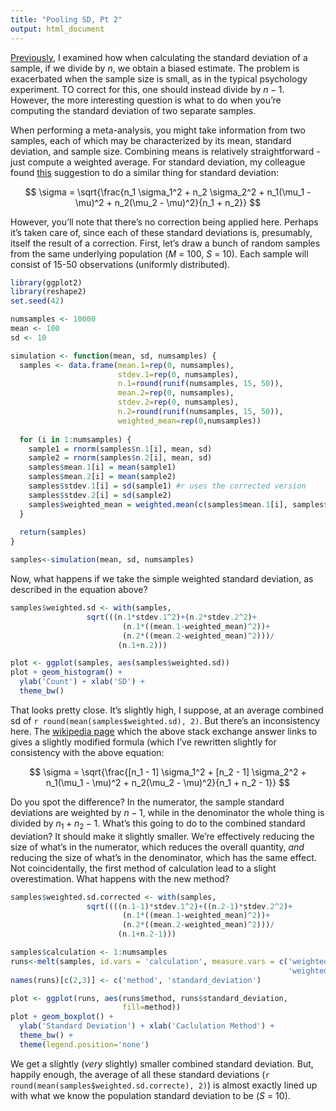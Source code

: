 ```yaml
---
title: "Pooling SD, Pt 2"
output: html_document
---
```


[Previously][link1], I examined how when calculating the standard deviation of a sample, if we divide by $n$, we obtain a biased estimate.  The problem is exacerbated when the sample size is small, as in the typical psychology experiment.  TO correct for this, one should instead divide by $n - 1$.  However, the more interesting question is what to do when you're computing the standard deviation of two separate samples.

When performing a meta-analysis, you might take information from two samples, each of which may be characterized by its mean, standard deviation, and sample size.  Combining means is relatively straightforward - just compute a weighted average.  For standard deviation, my colleague found [this][link2] suggestion to do a similar thing for standard deviation:

$$
  \sigma = \sqrt{\frac{n_1 \sigma_1^2 + n_2 \sigma_2^2 + n_1(\mu_1 - \mu)^2 + n_2(\mu_2 - \mu)^2}{n_1 + n_2}} 
$$

However, you'll note that there's no correction being applied here.  Perhaps it's taken care of, since each of these standard deviations is, presumably, itself the result of a correction.  First, let's draw a bunch of random samples from the same underlying population (*M* = 100, *S* = 10).  Each sample will consist of 15-50 observations (uniformly distributed).

```r
library(ggplot2)
library(reshape2)
set.seed(42)

numsamples <- 10000
mean <- 100
sd <- 10

simulation <- function(mean, sd, numsamples) {
  samples <- data.frame(mean.1=rep(0, numsamples), 
                        stdev.1=rep(0, numsamples),
                        n.1=round(runif(numsamples, 15, 50)),
                        mean.2=rep(0, numsamples),
                        stdev.2=rep(0, numsamples),
                        n.2=round(runif(numsamples, 15, 50)),
                        weighted_mean=rep(0,numsamples))
  
  for (i in 1:numsamples) {
    sample1 = rnorm(samples$n.1[i], mean, sd)
    sample2 = rnorm(samples$n.2[i], mean, sd)
    samples$mean.1[i] = mean(sample1)
    samples$mean.2[i] = mean(sample2)
    samples$stdev.1[i] = sd(sample1) #r uses the corrected version
    samples$stdev.2[i] = sd(sample2)
    samples$weighted_mean = weighted.mean(c(samples$mean.1[i], samples$mean.2[i]), c(samples$n.1[i], samples$n.2[i]))
  }
  
  return(samples)
}

samples<-simulation(mean, sd, numsamples)
```

Now, what happens if we take the simple weighted standard deviation, as described in the equation above?

```r
samples$weighted.sd <- with(samples, 
                 sqrt(((n.1*stdev.1^2)+(n.2*stdev.2^2)+
                         (n.1*((mean.1-weighted_mean)^2))+
                         (n.2*((mean.2-weighted_mean)^2)))/
                        (n.1+n.2)))

plot <- ggplot(samples, aes(samples$weighted.sd))
plot + geom_histogram() + 
  ylab('Count') + xlab('SD') +
  theme_bw()
```

That looks pretty close.  It's slightly high, I suppose, at an average combined sd of `r round(mean(samples$weighted.sd), 2)`.  But there's an inconsistency here.  The [wikipedia page][link3] which the above stack exchange answer links to gives a slightly modified formula (which I've rewritten slightly for consistency with the above equation:

$$
  \sigma = \sqrt{\frac{[n_1 - 1] \sigma_1^2 + [n_2 - 1] \sigma_2^2 + n_1(\mu_1 - \mu)^2 + n_2(\mu_2 - \mu)^2}{n_1 + n_2 - 1}} 
$$

Do you spot the difference?  In the numerator, the sample standard deviations are weighted by $n - 1$, while in the denominator the whole thing is divided by $n_1 + n_2 - 1$.  What's this going to do to the combined standard deviation?  It should make it slightly smaller.  We're effectively reducing the size of what's in the numerator, which reduces the overall quantity, *and* reducing the size of what's in the denominator, which has the same effect.  Not coincidentally, the first method of calculation lead to a slight overestimation.  What happens with the new method?

```r
samples$weighted.sd.corrected <- with(samples, 
                 sqrt((((n.1-1)*stdev.1^2)+((n.2-1)*stdev.2^2)+
                         (n.1*((mean.1-weighted_mean)^2))+
                         (n.2*((mean.2-weighted_mean)^2)))/
                        (n.1+n.2-1)))

samples$calculation <- 1:numsamples
runs<-melt(samples, id.vars = 'calculation', measure.vars = c('weighted.sd', 
                                                              'weighted.sd.corrected'))
names(runs)[c(2,3)] <- c('method', 'standard_deviation')

plot <- ggplot(runs, aes(runs$method, runs$standard_deviation, 
                         fill=method))
plot + geom_boxplot() + 
  ylab('Standard Deviation') + xlab('Caclulation Method') + 
  theme_bw() + 
  theme(legend.position='none')
```

We get a slightly (*very* slightly) smaller combined standard deviation.  But, happily enough, the average of all these standard deviations (`r round(mean(samples$weighted.sd.correcte), 2)`) is almost exactly lined up with what we know the population standard deviation to be (*S* = 10).  


[link1]: <http://riddlet.github.io/Pooling-SD/>
[link2]: <http://stats.stackexchange.com/questions/55999/is-it-possible-to-find-the-combined-standard-deviation>
[link3]: <http://en.wikipedia.org/wiki/Standard_deviation#Sample-based_statistics>